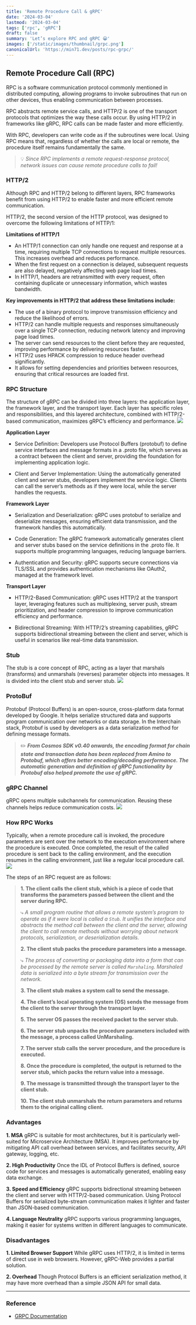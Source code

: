 ```yaml
---
title: 'Remote Procedure Call & gRPC'
date: '2024-03-04'
lastmod: '2024-03-04'
tags: ['rpc', 'gRPC']
draft: false
summary: 'Let’s explore RPC and gRPC 😀'
images: ['/static/images/thumbnail/grpc.png']
canonicalUrl: 'https://min71.dev/posts/rpc-grpc/'
---
```


## Remote Procedure Call (RPC)

RPC is a software communication protocol commonly mentioned in distributed computing, allowing programs to invoke subroutines that run on other devices, thus enabling communication between processes.

RPC abstracts remote service calls, and HTTP/2 is one of the transport protocols that optimizes the way these calls occur. By using HTTP/2 in frameworks like gRPC, RPC calls can be made faster and more efficiently.

With RPC, developers can write code as if the subroutines were local. Using RPC means that, regardless of whether the calls are local or remote, the procedure itself remains fundamentally the same.

> 💡 _Since RPC implements a remote request-response protocol, network issues can cause remote procedure calls to fail!_

### HTTP/2

Although RPC and HTTP/2 belong to different layers, RPC frameworks benefit from using HTTP/2 to enable faster and more efficient remote communication.

HTTP/2, the second version of the HTTP protocol, was designed to overcome the following limitations of HTTP/1:

**Limitations of HTTP/1**

- An HTTP/1 connection can only handle one request and response at a time, requiring multiple TCP connections to request multiple resources. This increases overhead and reduces performance.
- When the first request on a connection is delayed, subsequent requests are also delayed, negatively affecting web page load times.
- In HTTP/1, headers are retransmitted with every request, often containing duplicate or unnecessary information, which wastes bandwidth.

**Key improvements in HTTP/2 that address these limitations include:**

- The use of a binary protocol to improve transmission efficiency and reduce the likelihood of errors.
- HTTP/2 can handle multiple requests and responses simultaneously over a single TCP connection, reducing network latency and improving page load times.
- The server can send resources to the client before they are requested, improving performance by delivering resources faster.
- HTTP/2 uses HPACK compression to reduce header overhead significantly.
- It allows for setting dependencies and priorities between resources, ensuring that critical resources are loaded first.

### RPC Structure

The structure of gRPC can be divided into three layers: the application layer, the framework layer, and the transport layer. Each layer has specific roles and responsibilities, and this layered architecture, combined with HTTP/2-based communication, maximizes gRPC’s efficiency and performance.
![](/static/images/grpc/grpc-structure.png)

**Application Layer**

- Service Definition: Developers use Protocol Buffers (protobuf) to define service interfaces and message formats in a .proto file, which serves as a contract between the client and server, providing the foundation for implementing application logic.
  
- Client and Server Implementation: Using the automatically generated client and server stubs, developers implement the service logic. Clients can call the server’s methods as if they were local, while the server handles the requests.

**Framework Layer**

- Serialization and Deserialization: gRPC uses protobuf to serialize and deserialize messages, ensuring efficient data transmission, and the framework handles this automatically.

- Code Generation: The gRPC framework automatically generates client and server stubs based on the service definitions in the .proto file. It supports multiple programming languages, reducing language barriers.
  
- Authentication and Security: gRPC supports secure connections via TLS/SSL and provides authentication mechanisms like OAuth2, managed at the framework level.

**Transport Layer**

- HTTP/2-Based Communication: gRPC uses HTTP/2 at the transport layer, leveraging features such as multiplexing, server push, stream prioritization, and header compression to improve communication efficiency and performance.

- Bidirectional Streaming: With HTTP/2’s streaming capabilities, gRPC supports bidirectional streaming between the client and server, which is useful in scenarios like real-time data transmission.

### Stub

The stub is a core concept of RPC, acting as a layer that marshals (transforms) and unmarshals (reverses) parameter objects into messages. It is divided into the client stub and server stub.
![](/static/images/grpc/rpc-stub.png)

### ProtoBuf

Protobuf (Protocol Buffers) is an open-source, cross-platform data format developed by Google. It helps serialize structured data and supports program communication over networks or data storage. In the Interchain stack, Protobuf is used by developers as a data serialization method for defining message formats.

> ✏️ _**From Cosmos SDK v0.40 onwards, the encoding format for chain state and transaction data has been replaced from Amino to Protobuf, which offers better encoding/decoding performance. The automatic generation and definition of gRPC functionality by Protobuf also helped promote the use of gRPC.**_

### gRPC Channel

gRPC opens multiple subchannels for communication. Reusing these channels helps reduce communication costs.
![](/static/images/grpc/grpc-channel.png)

### How RPC Works

Typically, when a remote procedure call is invoked, the procedure parameters are sent over the network to the execution environment where the procedure is executed. Once completed, the result of the called procedure is sent back to the calling environment, and the execution resumes in the calling environment, just like a regular local procedure call.
![](/static/images/grpc/rpc.png)

The steps of an RPC request are as follows:

> **1. The client calls the client stub, which is a piece of code that transforms the parameters passed between the client and the server during RPC.**
>
> ⤷ _A small program routine that allows a remote system’s program to operate as if it were local is called a `Stub`. It unifies the interface and abstracts the method call between the client and the server, allowing the client to call remote methods without worrying about network protocols, serialization, or deserialization details._
>
> **2. The client stub packs the procedure parameters into a message.**
>
> ⤷ _The process of converting or packaging data into a form that can be processed by the remote server is called `Marshaling`. Marshaled data is serialized into a byte stream for transmission over the network._
>
> **3. The client stub makes a system call to send the message.**
>
> **4. The client’s local operating system (OS) sends the message from the client to the server through the transport layer.**
>
> **5. The server OS passes the received packet to the server stub.**
>
> **6. The server stub unpacks the procedure parameters included with the message, a process called UnMarshaling.**
>
> **7. The server stub calls the server procedure, and the procedure is executed.**
>
> **8. Once the procedure is completed, the output is returned to the server stub, which packs the return value into a message.**
>
> **9. The message is transmitted through the transport layer to the client stub.**
>
> **10. The client stub unmarshals the return parameters and returns them to the original calling client.**

### Advantages

**1. MSA**
gRPC is suitable for most architectures, but it is particularly well-suited for Microservice Architecture (MSA). It improves performance by mitigating API call overhead between services, and facilitates security, API gateway, logging, etc.

**2. High Productivity**
Once the IDL of Protocol Buffers is defined, source code for services and messages is automatically generated, enabling easy data exchange.

**3. Speed and Efficiency**
gRPC supports bidirectional streaming between the client and server with HTTP/2-based communication. Using Protocol Buffers for serialized byte-stream communication makes it lighter and faster than JSON-based communication.

**4. Language Neutrality**
gRPC supports various programming languages, making it easier for systems written in different languages to communicate.

### Disadvantages

**1. Limited Browser Support**
While gRPC uses HTTP/2, it is limited in terms of direct use in web browsers. However, gRPC-Web provides a partial solution.

**2. Overhead**
Though Protocol Buffers is an efficient serialization method, it may have more overhead than a simple JSON API for small data.

---

### Reference

- [GRPC Documentation](https://grpc.io/docs/)
